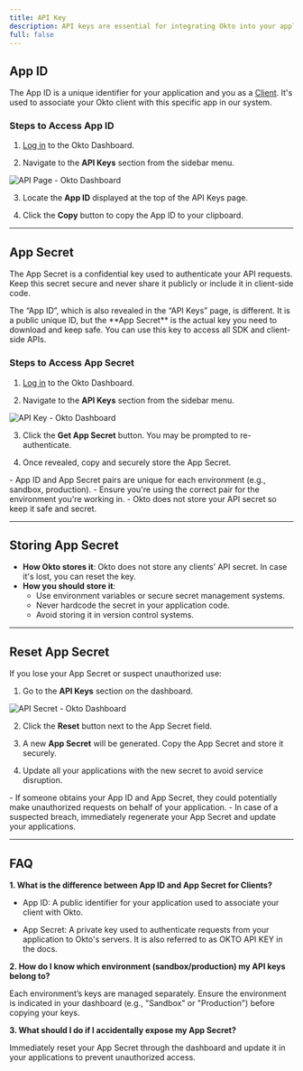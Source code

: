 ```yaml
---
title: API Key
description: API keys are essential for integrating Okto into your application. They authenticate your requests and associate them with your Okto Dashboard account. This guide will help you locate, generate, and manage your API keys safely.
full: false
---
```



## App ID

The App ID is a unique identifier for your application and you as a [Client](/docs/introduction-to-okto/okto-client-user). It's used to associate your Okto client with this specific app in our system.

### Steps to Access App ID

1. [Log in](https://dashboard.okto.tech/login) to the Okto Dashboard.

2. Navigate to the **API Keys** section from the sidebar menu.

![API Page - Okto Dashboard](/images/api-key-dashboard.png)

3. Locate the **App ID** displayed at the top of the API Keys page.

4. Click the **Copy** button to copy the App ID to your clipboard.

---

## App Secret

The App Secret is a confidential key used to authenticate your API requests. Keep this secret secure and never share it publicly or include it in client-side code.

<Callout title="Note">
The “App ID”, which is also revealed in the “API Keys” page, is different. It is a public unique ID, but the **App Secret** is the actual key you need to download and keep safe. You can use this key to access all SDK and client-side APIs.
</Callout>

### Steps to Access App Secret

1. [Log in](https://dashboard.okto.tech/login) to the Okto Dashboard.

2. Navigate to the **API Keys** section from the sidebar menu.

![API Key - Okto Dashboard](/images/api-key-dashboard.png)

3. Click the **Get App Secret** button. You may be prompted to re-authenticate.

4. Once revealed, copy and securely store the App Secret.

<Callout title="Note">
- App ID and App Secret pairs are unique for each environment (e.g., sandbox, production).  
- Ensure you're using the correct pair for the environment you're working in.  
- Okto does not store your API secret so keep it safe and secret.
</Callout>

---

## Storing App Secret

* **How Okto stores it**: Okto does not store any clients’ API secret. In case it's lost, you can reset the key.  
* **How you should store it**:  
  * Use environment variables or secure secret management systems.  
  * Never hardcode the secret in your application code.  
  * Avoid storing it in version control systems.

---

## Reset App Secret

If you lose your App Secret or suspect unauthorized use:

1. Go to the **API Keys** section on the dashboard.

![API Secret - Okto Dashboard](/images/app-secret-dashboard.png)

2. Click the **Reset** button next to the App Secret field.

3. A new **App Secret** will be generated. Copy the App Secret and store it securely.

4. Update all your applications with the new secret to avoid service disruption.

<Callout title="Note">
  - If someone obtains your App ID and App Secret, they could potentially make unauthorized requests on behalf of your application.  
  - In case of a suspected breach, immediately regenerate your App Secret and update your applications.
</Callout>

---

## FAQ

**1. What is the difference between App ID and App Secret for Clients?**

- App ID: A public identifier for your application used to associate your client with Okto.

- App Secret: A private key used to authenticate requests from your application to Okto's servers. It is also referred to as OKTO API KEY in the docs.

**2. How do I know which environment (sandbox/production) my API keys belong to?**

Each environment’s keys are managed separately. Ensure the environment is indicated in your dashboard (e.g., "Sandbox" or "Production") before copying your keys.

**3. What should I do if I accidentally expose my App Secret?**

Immediately reset your App Secret through the dashboard and update it in your applications to prevent unauthorized access.
